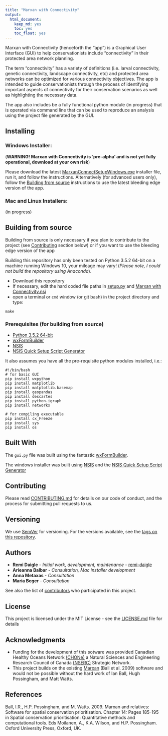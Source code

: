 ```yaml
---
title: "Marxan with Connectivity"
output:
  html_document:
    keep_md: yes
    toc: yes
    toc_float: yes
---
```


Marxan with Connectivity (henceforth the “app”) is a Graphical User Interface (GUI) to help conservationists include “connectivity” in their protected area network planning.

The term “connectivity” has a variety of definitions (i.e. larval connectivity, genetic connectivity, landscape connectivity, etc) and protected area networks can be optimized for various connectivity objectives. The app is intended to guide conservationists through the process of identifying important aspects of connectivity for their conservation scenarios as well as highlighting the necessary data.

The app also includes be a fully functional python module (in progress) that is operated via command line that can be used to reproduce an analysis using the project file generated by the GUI.

## Installing

### Windows Installer:

(**WARNING! Marxan with Connectivity is 'pre-alpha' and is not yet fully operational, download at your own risk**)

Please download the latest [MarxanConnectSetupWindows.exe](https://github.com/remi-daigle/MarxanConnect/releases) installer file, run it, and follow the instructions. Alternatively (for advanced users only), follow the [Building from source](https://github.com/remi-daigle/MarxanConnect#building-from-source) instructions to use the latest bleeding edge version of the app.

### Mac and Linux Installers:
(in progress)

## Building from source

Building from source is only necessary if you plan to contribute to the project (see [Contributing](https://github.com/remi-daigle/MarxanConnect/blob/master/README.md#Contributing) section below) or if you want to use the bleeding edge version of the app

Building this repository has only been tested on Python 3.5.2 64-bit on a machine running Windows 10, your mileage may vary! (*Please note, I could not build the repository using Anaconda*). 

* Download this repository
* If necessary, edit the hard coded file paths in [setup.py](https://github.com/remi-daigle/MarxanConnect/blob/master/setup.py) and [Marxan with Connectivity.nsi](https://github.com/remi-daigle/MarxanConnect/blob/master/Marxan%20with%20Connectivity.nsi)
* open a terminal or `cmd` window (or git bash) in the project directory and type:

```
make
```

### Prerequisites (for building from source)

* [Python 3.5.2 64-bit](https://www.python.org/downloads/release/python-352/)
* [wxFormBuilder](https://github.com/wxFormBuilder/wxFormBuilder)
* [NSIS](http://nsis.sourceforge.net/Main_Page)
* [NSIS Quick Setup Script Generator](http://nsis.sourceforge.net/NSIS_Quick_Setup_Script_Generator)

It also assumes you have all the pre-requisite python modules installed, i.e.:

```
#!/bin/bash
# for basic GUI
pip install wxpython
pip install matplotlib
pip install matplotlib.basemap
pip install geopandas
pip install descartes
pip install python-igraph
pip install networkx

# for compiling executable
pip install cx_Freeze
pip install sys
pip install os
```

## Built With

The `gui.py` file was built using the fantastic [wxFormBuilder](https://github.com/wxFormBuilder/wxFormBuilder).

The windows installer was built using [NSIS](http://nsis.sourceforge.net/Main_Page) and the [NSIS Quick Setup Script Generator](http://nsis.sourceforge.net/NSIS_Quick_Setup_Script_Generator)

## Contributing

Please read [CONTRIBUTING.md](https://github.com/remi-daigle/MarxanConnectGUI/blob/master/CONTRIBUTING.md) for details on our code of conduct, and the process for submitting pull requests to us.

## Versioning

We use [SemVer](http://semver.org/) for versioning. For the versions available, see the [tags on this repository](https://github.com/remi-daigle/MarxanConnectGUI/tags). 

## Authors

* **Remi Daigle** - *Initial work, development, maintenance* - [remi-daigle](https://github.com/remi-daigle)
* **Arieanna Balbar** - *Consultation, Mac installer development*
* **Anna Metaxas** - *Consultation*
* **Maria Beger** - *Consultation*

See also the list of [contributors](https://github.com/remi-daigle/MarxanConnectGUI/contributors) who participated in this project.

## License

This project is licensed under the MIT License - see the [LICENSE.md](https://github.com/remi-daigle/MarxanConnectGUI/blob/master/LICENSE) file for details

## Acknowledgments

* Funding for the development of this sotware was provided Canadian Healthy Oceans Network [(CHONe)](https://chone2.ca/) a Natural Sciences and Engineering Research Council of Canada [(NSERC)](http://www.nserc-crsng.gc.ca/index_eng.asp) Strategic Network.
* This project builds on the existing [Marxan](http://marxan.net/) (Ball et al. 2009) software and would not be possible without the hard work of Ian Ball, Hugh Possingham, and Matt Watts.

## References
Ball, I.R., H.P. Possingham, and M. Watts. 2009. Marxan and relatives: Software for spatial conservation prioritisation. Chapter 14: Pages 185-195 in Spatial conservation prioritisation: Quantitative methods and computational tools. Eds Moilanen, A., K.A. Wilson, and H.P. Possingham. Oxford University Press, Oxford, UK.